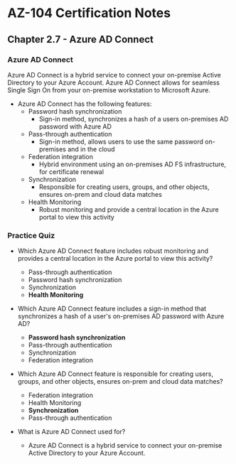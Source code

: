 # AZ-104 Certification Notes
## Chapter 2.7 - Azure AD Connect

### Azure AD Connect
Azure AD Connect is a hybrid service to connect your on-premise Active Directory to your Azure Account. Azure AD Connect allows for seamless Single Sign On from your on-premise workstation to Microsoft Azure.

* Azure AD Connect has the following features:
	* Password hash synchronization
		* Sign-in method, synchronizes a hash of a users on-premises AD password with Azure AD
	* Pass-through authentication
		* Sign-in method, allows users to use the same password on-premises and in the cloud
	* Federation integration
		* Hybrid environment using an on-premises AD FS infrastructure, for certificate renewal
	* Synchronization
		* Responsible for creating users, groups, and other objects, ensures on-prem and cloud data matches
	* Health Monitoring
		* Robust monitoring and provide a central location in the Azure portal to view this activity

### Practice Quiz
* Which Azure AD Connect feature includes robust monitoring and provides a central location in the Azure portal to view this activity?
	* Pass-through authentication
	* Password hash synchronization
	* Synchronization
	* **Health Monitoring**
* Which Azure AD Connect feature includes a sign-in method that synchronizes a hash of a user's on-premises AD password with Azure AD?
	* **Password hash synchronization**
	* Pass-through authentication
	* Synchronization
	* Federation integration
* Which Azure AD Connect feature is responsible for creating users, groups, and other objects, ensures on-prem and cloud data matches​?
	* Federation integration
	* Health Monitoring
	* **Synchronization**
	* Pass-through authentication

* What is Azure AD Connect used for?
	* Azure AD Connect is a hybrid service to connect your on-premise Active Directory to your Azure Account​.